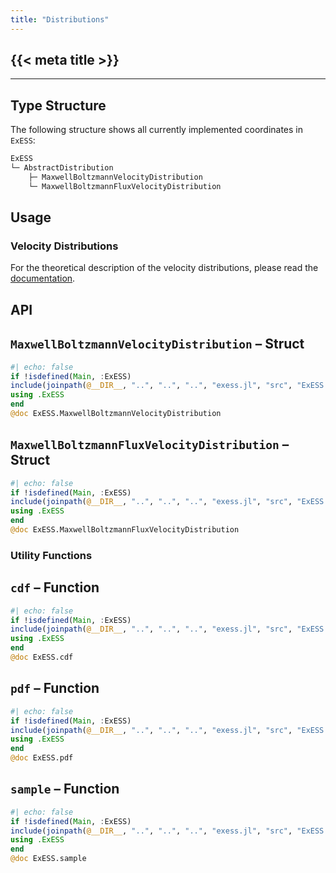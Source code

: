 ```yaml
---
title: "Distributions"
---
```


::: {.hidden }
# {{< meta title >}}
:::

---

## Type Structure

The following structure shows all currently implemented coordinates in `ExESS`:

```julia
ExESS
└─ AbstractDistribution
    ├─ MaxwellBoltzmannVelocityDistribution
    └─ MaxwellBoltzmannFluxVelocityDistribution
```

## Usage 

### Velocity Distributions

For the theoretical description of the velocity distributions, please read the [documentation](/documentation/drivers/thermal_sorption.qmd#sec-velocity-distributions).

## API

::: {.callout-note appearance="simple" icon=false}
# ``MaxwellBoltzmannVelocityDistribution`` -- Struct
```julia
#| echo: false
if !isdefined(Main, :ExESS)
include(joinpath(@__DIR__, "..", "..", "..", "exess.jl", "src", "ExESS.jl"))
using .ExESS
end
@doc ExESS.MaxwellBoltzmannVelocityDistribution
```
:::

::: {.callout-note appearance="simple" icon=false}
# ``MaxwellBoltzmannFluxVelocityDistribution`` -- Struct
```julia
#| echo: false
if !isdefined(Main, :ExESS)
include(joinpath(@__DIR__, "..", "..", "..", "exess.jl", "src", "ExESS.jl"))
using .ExESS
end
@doc ExESS.MaxwellBoltzmannFluxVelocityDistribution
```
:::

### Utility Functions

::: {.callout-note appearance="simple" icon=false}
# ``cdf`` -- Function
```julia
#| echo: false
if !isdefined(Main, :ExESS)
include(joinpath(@__DIR__, "..", "..", "..", "exess.jl", "src", "ExESS.jl"))
using .ExESS
end
@doc ExESS.cdf
```
:::

::: {.callout-note appearance="simple" icon=false}
# ``pdf`` -- Function
```julia
#| echo: false
if !isdefined(Main, :ExESS)
include(joinpath(@__DIR__, "..", "..", "..", "exess.jl", "src", "ExESS.jl"))
using .ExESS
end
@doc ExESS.pdf
```
:::

::: {.callout-note appearance="simple" icon=false}
# ``sample`` -- Function
```julia
#| echo: false
if !isdefined(Main, :ExESS)
include(joinpath(@__DIR__, "..", "..", "..", "exess.jl", "src", "ExESS.jl"))
using .ExESS
end
@doc ExESS.sample
```
:::